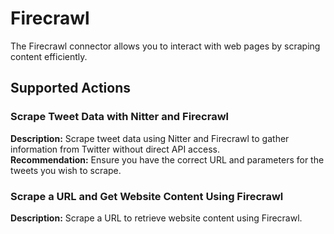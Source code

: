 # Firecrawl

The Firecrawl connector allows you to interact with web pages by scraping content efficiently.

## Supported Actions

### Scrape Tweet Data with Nitter and Firecrawl

**Description:** Scrape tweet data using Nitter and Firecrawl to gather information from Twitter without direct API access.  
**Recommendation:** Ensure you have the correct URL and parameters for the tweets you wish to scrape.

### Scrape a URL and Get Website Content Using Firecrawl

**Description:** Scrape a URL to retrieve website content using Firecrawl.
